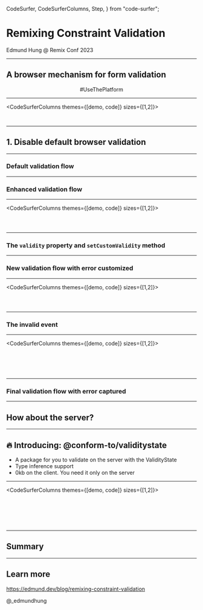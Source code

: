   CodeSurfer,
  CodeSurferColumns,
  Step,
} from "code-surfer";


<Layout>

# Remixing Constraint Validation

<div styles={{ textAlign: 'right '}}>Edmund Hung @ Remix Conf 2023</div>

</Layout>

---

<Layout>

## A browser mechanism for form validation

<center>#UseThePlatform</center>

</Layout>

---

<CodeSurferColumns themes={[demo, code]} sizes={[1,2]}>

<Step>

<Example src="./examples/1a" />

```jsx file=./01a.jsx title="HTML Form"
```

</Step>

<Step>

<Example src="./examples/1c" />

```jsx file=./01c.jsx title="Validation Attributes"
```

</Step>

</CodeSurferColumns>

---


<Layout>

## 1. Disable default browser validation

</Layout>

---

<Layout>

### Default validation flow

<Picture src="/assets/01-default-validation-flow.png" />

</Layout>

---

<Layout>

### Enhanced validation flow

<Picture src="/assets/02-enhanced-validation-flow.png" />

</Layout>

---

<CodeSurferColumns themes={[demo, code]} sizes={[1,2]}>

<Step>

<Example src="./examples/1c" />

```jsx file=./01c.jsx title="Previous example"
```

</Step>

<Step>

<Example src="./examples/2a" />

```jsx file=./02a.jsx title="Disable default brower validation"
```

</Step>

<Step>

<Example src="./examples/2b" />

```jsx file=./02b.jsx title="Re-implement form validation with reportValidty"
```

</Step>

</CodeSurferColumns>

---

<Layout>

### The `validity` property and `setCustomValidity` method

</Layout>

---

<Layout>

### New validation flow with error customized

<Picture src="/assets/03-updated-validation-flow.png" />

</Layout>

---

<CodeSurferColumns themes={[demo, code]} sizes={[1,2]}>

<Step>

<Example src="./examples/2b" />

```jsx file=./02b.jsx title="Previous example"
```

</Step>

<Step>

<Example src="./examples/3a" />

```jsx file=./03a.jsx title="Customizing messages with setCustomValidity"
```

</Step>

<Step>

<Example src="./examples/3c" />

```jsx file=./03c.jsx title="Derives message based on the ValidityState"
```

</Step>

</CodeSurferColumns>

---

<Layout>

### The invalid event

</Layout>

---

<CodeSurferColumns themes={[demo, code]} sizes={[1,2]}>

<Step>

<Example src="./examples/3c" />

```jsx file=./03c.jsx title="Previous example"
```

</Step>

<Step>

<Example src="./examples/4a" />

```jsx 35,40:49 file=./04a.jsx title="Capturing messages through invalid event"
```

</Step>

<Step>

<Example src="./examples/4b" />

```jsx file=./04b.jsx title="Displaying error next to the input"
```

</Step>

<Step>

<Example src="./examples/4c" />

```jsx file=./04c.jsx title="Clearing error before reporting"
```

</Step>

<Step>

<Example src="./examples/4c" />

```diff 34:67 title="Finish"
```

</Step>

</CodeSurferColumns>

---

<Layout>

### Final validation flow with error captured

<Picture src="/assets/04-final-validation-flow.png" />

</Layout>

---

<Layout>

## How about the server?

</Layout>

---

<Layout>

## 🔥 Introducing: @conform-to/validitystate

- A package for you to validate on the server with the ValidityState 
- Type inference support
- 0kb on the client. You need it only on the server

</Layout>

---

<CodeSurferColumns themes={[demo, code]} sizes={[1,2]}>

<Step>

<Example src="./examples/4c" />

```jsx 68:99 file=./04c.jsx
```

</Step>

<Step>

<Example src="./examples/5a" />

```jsx 90,99,108 file=./05a.jsx title="Extract the constraint of each form control as the schema"
```
</Step>

<Step>

<Example src="./examples/5a" />

```diff 4:19 title="Extract the constraint of each form control as the schema"
```
</Step>

<Step>

<Example src="./examples/5b" />

```jsx 1 file=./05b.jsx title="Import the parse helper"
```

</Step>

<Step>

<Example src="./examples/5b" />

```diff 54:66 title="Parse formData based on the schema"
```

</Step>

<Step>

<Example src="./examples/5c" />

```jsx 69:77 file=./05c.jsx title="Sync error with the client"
```

</Step>

</CodeSurferColumns>

---

<Layout>

## Summary

</Layout>

---

<Layout>

## Learn more

https://edmund.dev/blog/remixing-constraint-validation

@_edmundhung

</Layout>